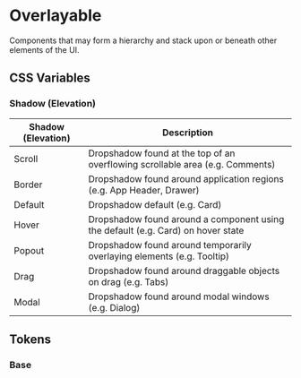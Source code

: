 
<Meta title="Theme/Characteristics/Overlayable" />

# Overlayable

Components that may form a hierarchy and stack upon or beneath other elements of the UI.

## CSS Variables

### Shadow (Elevation)

| Shadow (Elevation) | Description                                                                      |
| ------------------ | -------------------------------------------------------------------------------- |
| Scroll             | Dropshadow found at the top of an overflowing scrollable area (e.g. Comments)    |
| Border             | Dropshadow found around application regions (e.g. App Header, Drawer)            |
| Default            | Dropshadow default (e.g. Card)                                                   |
| Hover              | Dropshadow found around a component using the default (e.g. Card) on hover state |
| Popout             | Dropshadow found around temporarily overlaying elements (e.g. Tooltip)           |
| Drag               | Dropshadow found around draggable objects on drag (e.g. Tabs)                    |
| Modal              | Dropshadow found around modal windows (e.g. Dialog)                              |

## Tokens

### Base

<Canvas>
  <Story name="Base">
    <DocGrid withNotes>
      <ColorBlock colorVar="--salt-overlayable-background" />
      <ShadowBlock shadowVar="--salt-overlayable-shadow-region" />
      <ShadowBlock
        shadowVar="--salt-overlayable-shadow-borderRegion"
        replacementToken="--salt-overlayable-shadow-region"
      />
      <ShadowBlock shadowVar="--salt-overlayable-shadow" />
      <ShadowBlock shadowVar="--salt-overlayable-shadow-hover" />
      <ShadowBlock shadowVar="--salt-overlayable-shadow-popout" />
      <ShadowBlock shadowVar="--salt-overlayable-shadow-drag" />
      <ShadowBlock shadowVar="--salt-overlayable-shadow-modal" />
    </DocGrid>
  </Story>
</Canvas>
